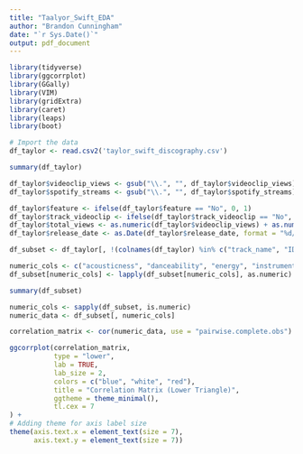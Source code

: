 ```yaml
---
title: "Taalyor_Swift_EDA"
author: "Brandon Cunningham"
date: "`r Sys.Date()`"
output: pdf_document
---
```


```r

library(tidyverse)
library(ggcorrplot)
library(GGally)
library(VIM)
library(gridExtra)
library(caret)
library(leaps)
library(boot)
```


```r
# Import the data
df_taylor <- read.csv2('taylor_swift_discography.csv')
```

```r
summary(df_taylor)
```

```r
df_taylor$videoclip_views <- gsub("\\.", "", df_taylor$videoclip_views)
df_taylor$spotify_streams <- gsub("\\.", "", df_taylor$spotify_streams)
```


```r
df_taylor$feature <- ifelse(df_taylor$feature == "No", 0, 1)
df_taylor$track_videoclip <- ifelse(df_taylor$track_videoclip == "No", 0, 1)
df_taylor$total_views <- as.numeric(df_taylor$videoclip_views) + as.numeric(df_taylor$spotify_streams)
df_taylor$release_date <- as.Date(df_taylor$release_date, format = "%d/%m/%Y")
```

```r
df_subset <- df_taylor[, !(colnames(df_taylor) %in% c("track_name", "ID", "spotify_global_peak", "album", "track_number", "videoclip_views","spotify_streams", "album_physical_sales", "track_number", "track_lyrics", "album_musical_genre", "album_type", "uri"))]
```

```r
numeric_cols <- c("acousticness", "danceability", "energy", "instrumentalness", "liveness", "loudness", "speechiness", "tempo", "valence")
df_subset[numeric_cols] <- lapply(df_subset[numeric_cols], as.numeric)
```


```r
summary(df_subset)
```

```r
numeric_cols <- sapply(df_subset, is.numeric)
numeric_data <- df_subset[, numeric_cols]
```
```r
correlation_matrix <- cor(numeric_data, use = "pairwise.complete.obs")

ggcorrplot(correlation_matrix, 
           type = "lower", 
           lab = TRUE, 
           lab_size = 2, 
           colors = c("blue", "white", "red"), 
           title = "Correlation Matrix (Lower Triangle)", 
           ggtheme = theme_minimal(), 
           tl.cex = 7  
) + 
# Adding theme for axis label size
theme(axis.text.x = element_text(size = 7), 
      axis.text.y = element_text(size = 7))
```






